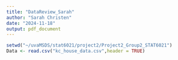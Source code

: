 ```yaml
---
title: "DataReview_Sarah"
author: "Sarah Christen"
date: "2024-11-18"
output: pdf_document
---
```


```r
setwd("~/uvaMSDS/stat6021/project2/Project2_Group2_STAT6021")
Data <- read.csv("kc_house_data.csv",header = TRUE)
```

